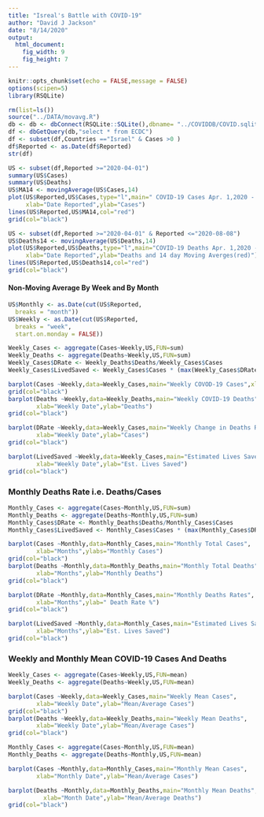 ```yaml
---
title: "Isreal's Battle with COVID-19"
author: "David J Jackson"
date: "8/14/2020"
output: 
  html_document: 
    fig_width: 9
    fig_height: 7
---
```


```r
knitr::opts_chunk$set(echo = FALSE,message = FALSE)
options(scipen=5)
library(RSQLite)
```
```r
rm(list=ls())
source("../DATA/movavg.R")
db <- db <- dbConnect(RSQLite::SQLite(),dbname= "../COVIDDB/COVID.sqlite3")
df <- dbGetQuery(db,"select * from ECDC")
df <- subset(df,Countries =="Israel" & Cases >0 )
df$Reported <- as.Date(df$Reported)
str(df)

```
```r
US <- subset(df,Reported >="2020-04-01")
summary(US$Cases)
summary(US$Deaths)
US$MA14 <- movingAverage(US$Cases,14)
plot(US$Reported,US$Cases,type="l",main=" COVID-19 Cases Apr. 1,2020 - Aug. 14, 2020",
     xlab="Date Reported",ylab="Cases")
lines(US$Reported,US$MA14,col="red")
grid(col="black")
```
```r
US <- subset(df,Reported >="2020-04-01" & Reported <="2020-08-08")
US$Deaths14 <- movingAverage(US$Deaths,14)
plot(US$Reported,US$Deaths,type="l",main="COVID-19 Deaths Apr. 1,2020 - Aug. 12, 2020",
     xlab="Date Reported",ylab="Deaths and 14 day Moving Averges(red)")
lines(US$Reported,US$Deaths14,col="red")
grid(col="black")
```

#### Non-Moving Average By Week and By Month

```r
US$Monthly <- as.Date(cut(US$Reported,
  breaks = "month"))
US$Weekly <- as.Date(cut(US$Reported,
  breaks = "week",
  start.on.monday = FALSE))

```
```r
Weekly_Cases <- aggregate(Cases~Weekly,US,FUN=sum)
Weekly_Deaths <- aggregate(Deaths~Weekly,US,FUN=sum)
Weekly_Cases$DRate <- Weekly_Deaths$Deaths/Weekly_Cases$Cases
Weekly_Cases$LivedSaved <- Weekly_Cases$Cases * (max(Weekly_Cases$DRate) - Weekly_Cases$DRate)

```
```r
barplot(Cases ~Weekly,data=Weekly_Cases,main="Weekly COVOD-19 Cases",xlab="Weekly Date",ylab="Cases")
grid(col="black")
barplot(Deaths ~Weekly,data=Weekly_Deaths,main="Weekly COVID-19 Deaths",
        xlab="Weekly Date",ylab="Deaths")
grid(col="black")

barplot(DRate ~Weekly,data=Weekly_Cases,main="Weekly Change in Deaths Rates",
        xlab="Weekly Date",ylab="Cases")
grid(col="black")

barplot(LivedSaved ~Weekly,data=Weekly_Cases,main="Estimated Lives Saved Per Week",
        xlab="Weekly Date",ylab="Est. Lives Saved")
grid(col="black")
```

###  Monthly Deaths Rate i.e. Deaths/Cases

```r

Monthly_Cases <- aggregate(Cases~Monthly,US,FUN=sum)
Monthly_Deaths <- aggregate(Deaths~Monthly,US,FUN=sum)
Monthly_Cases$DRate <- Monthly_Deaths$Deaths/Monthly_Cases$Cases
Monthly_Cases$LivedSaved <- Monthly_Cases$Cases * (max(Monthly_Cases$DRate) - Monthly_Cases$DRate)

```
```r
barplot(Cases ~Monthly,data=Monthly_Cases,main="Monthly Total Cases",
        xlab="Months",ylabs="Monthly Cases")
grid(col="black")
barplot(Deaths ~Monthly,data=Monthly_Deaths,main="Monthly Total Deaths",
        xlab="Months",ylab="Monthly Deaths")
grid(col="black")

barplot(DRate ~Monthly,data=Monthly_Cases,main="Monthly Deaths Rates",
        xlab="Months",ylab=" Death Rate %")
grid(col="black")

barplot(LivedSaved ~Monthly,data=Monthly_Cases,main="Estimated Lives Saved",
        xlab="Months",ylab="Est. Lives Saved")
grid(col="black")
```

### Weekly and Monthly Mean COVID-19 Cases And Deaths

```r
Weekly_Cases <- aggregate(Cases~Weekly,US,FUN=mean)
Weekly_Deaths <- aggregate(Deaths~Weekly,US,FUN=mean)
```
```r
barplot(Cases ~Weekly,data=Weekly_Cases,main="Weekly Mean Cases",
        xlab="Weekly Date",ylab="Mean/Average Cases")
grid(col="black")
barplot(Deaths ~Weekly,data=Weekly_Deaths,main="Weekly Mean Deaths",
        xlab="Weekly Date",ylab="Mean/Average Cases")
grid(col="black")
```
```r
Monthly_Cases <- aggregate(Cases~Monthly,US,FUN=mean)
Monthly_Deaths <- aggregate(Deaths~Monthly,US,FUN=mean)
```
```r
barplot(Cases ~Monthly,data=Monthly_Cases,main="Monthly Mean Cases",
        xlab="Monthly Date",ylab="Mean/Average Cases")

barplot(Deaths ~Monthly,data=Monthly_Deaths,main="Monthly Mean Deaths",
          xlab="Month Date",ylab="Mean/Average Deaths")
grid(col="black")
```
